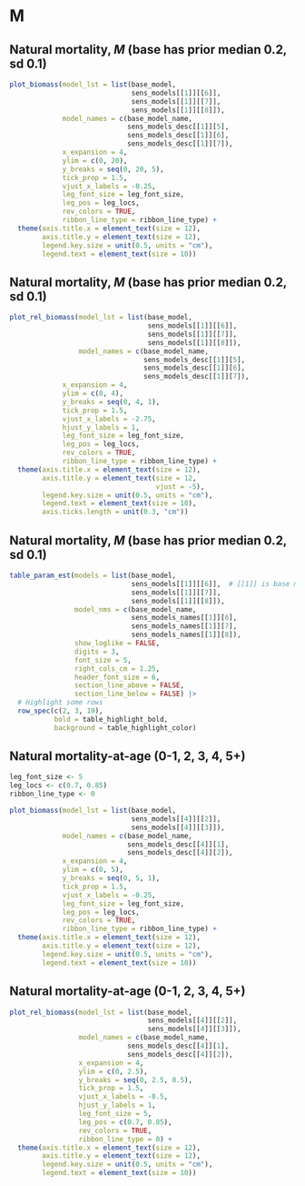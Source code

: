 # M

## Natural mortality, *M* (base has prior median 0.2, sd 0.1)
```r
plot_biomass(model_lst = list(base_model,
                              sens_models[[1]][[6]],
                              sens_models[[1]][[7]],
                              sens_models[[1]][[8]]),
             model_names = c(base_model_name,
                             sens_models_desc[[1]][5],
                             sens_models_desc[[1]][6],
                             sens_models_desc[[1]][7]),
             x_expansion = 4,
             ylim = c(0, 20),
             y_breaks = seq(0, 20, 5),
             tick_prop = 1.5,
             vjust_x_labels = -0.25,
             leg_font_size = leg_font_size,
             leg_pos = leg_locs,
             rev_colors = TRUE,
             ribbon_line_type = ribbon_line_type) +
  theme(axis.title.x = element_text(size = 12),
        axis.title.y = element_text(size = 12),
        legend.key.size = unit(0.5, units = "cm"),
        legend.text = element_text(size = 10))
```

## Natural mortality, *M* (base has prior median 0.2, sd 0.1)
```r
plot_rel_biomass(model_lst = list(base_model,
                                  sens_models[[1]][[6]],
                                  sens_models[[1]][[7]],
                                  sens_models[[1]][[8]]),
                 model_names = c(base_model_name,
                                 sens_models_desc[[1]][5],
                                 sens_models_desc[[1]][6],
                                 sens_models_desc[[1]][7]),
             x_expansion = 4,
             ylim = c(0, 4),
             y_breaks = seq(0, 4, 1),
             tick_prop = 1.5,
             vjust_x_labels = -2.75,
             hjust_y_labels = 1,
             leg_font_size = leg_font_size,
             leg_pos = leg_locs,
             rev_colors = TRUE,
             ribbon_line_type = ribbon_line_type) +
  theme(axis.title.x = element_text(size = 12),
        axis.title.y = element_text(size = 12,
                                    vjust = -5),
        legend.key.size = unit(0.5, units = "cm"),
        legend.text = element_text(size = 10),
        axis.ticks.length = unit(0.3, "cm"))
```

## Natural mortality, *M* (base has prior median 0.2, sd 0.1)
```r
table_param_est(models = list(base_model,
                              sens_models[[1]][[6]],  # [[1]] is base model
                              sens_models[[1]][[7]],
                              sens_models[[1]][[8]]),
                model_nms = c(base_model_name,
                              sens_models_names[[1]][6],
                              sens_models_names[[1]][7],
                              sens_models_names[[1]][8]),
                show_loglike = FALSE,
                digits = 3,
                font_size = 5,
                right_cols_cm = 1.25,
                header_font_size = 6,
                section_line_above = FALSE,
                section_line_below = FALSE) |>
  # Highlight some rows
  row_spec(c(2, 3, 19),
           bold = table_highlight_bold,
           background = table_highlight_color)
```


## Natural mortality-at-age (0-1, 2, 3, 4, 5+)


```r

leg_font_size <- 5
leg_locs <- c(0.7, 0.85)
ribbon_line_type <- 0

plot_biomass(model_lst = list(base_model,
                              sens_models[[4]][[2]],
                              sens_models[[4]][[3]]),
             model_names = c(base_model_name,
                             sens_models_desc[[4]][1],
                             sens_models_desc[[4]][2]),
             x_expansion = 4,
             ylim = c(0, 5),
             y_breaks = seq(0, 5, 1),
             tick_prop = 1.5,
             vjust_x_labels = -0.25,
             leg_font_size = leg_font_size,
             leg_pos = leg_locs,
             rev_colors = TRUE,
             ribbon_line_type = ribbon_line_type) +
  theme(axis.title.x = element_text(size = 12),
        axis.title.y = element_text(size = 12),
        legend.key.size = unit(0.5, units = "cm"),
        legend.text = element_text(size = 10))
```


## Natural mortality-at-age (0-1, 2, 3, 4, 5+)

```r
plot_rel_biomass(model_lst = list(base_model,
                                  sens_models[[4]][[2]],
                                  sens_models[[4]][[3]]),
                 model_names = c(base_model_name,
                             sens_models_desc[[4]][1],
                             sens_models_desc[[4]][2]),
                 x_expansion = 4,
                 ylim = c(0, 2.5),
                 y_breaks = seq(0, 2.5, 0.5),
                 tick_prop = 1.5,
                 vjust_x_labels = -0.5,
                 hjust_y_labels = 1,
                 leg_font_size = 5,
                 leg_pos = c(0.7, 0.85),
                 rev_colors = TRUE,
                 ribbon_line_type = 0) +
  theme(axis.title.x = element_text(size = 12),
        axis.title.y = element_text(size = 12),
        legend.key.size = unit(0.5, units = "cm"),
        legend.text = element_text(size = 10))
```
